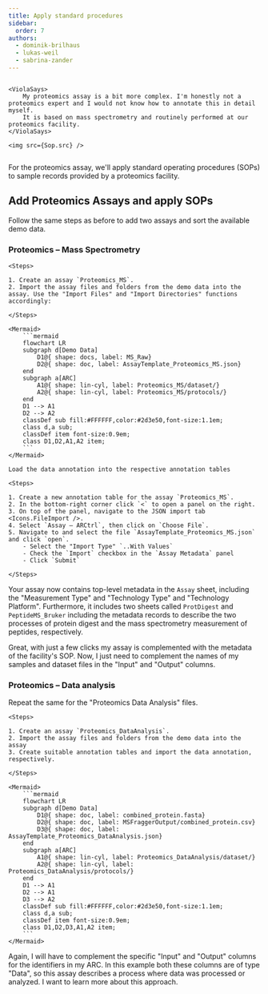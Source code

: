 ```yaml
---
title: Apply standard procedures
sidebar:
  order: 7
authors:
  - dominik-brilhaus
  - lukas-weil
  - sabrina-zander
---
```




<div style="display: flex;">

    <ViolaSays>
        My proteomics assay is a bit more complex. I'm honestly not a proteomics expert and I would not know how to annotate this in detail myself.
        It is based on mass spectrometry and routinely performed at our proteomics facility.
    </ViolaSays>

    <img src={Sop.src} />
</div>

For the proteomics assay, we'll apply standard operating procedures (SOPs) to sample records provided by a proteomics facility.

## Add Proteomics Assays and apply SOPs

Follow the same steps as before to add two assays and sort the available demo data.

### Proteomics – Mass Spectrometry

<Card icon="pen" title="ARCitect">

    <Steps>

    1. Create an assay `Proteomics_MS`.
    2. Import the assay files and folders from the demo data into the assay. Use the "Import Files" and "Import Directories" functions accordingly:
    
    </Steps>
    
    <Mermaid>
        ```mermaid
        flowchart LR
        subgraph d[Demo Data]
            D1@{ shape: docs, label: MS_Raw}
            D2@{ shape: doc, label: AssayTemplate_Proteomics_MS.json}
        end
        subgraph a[ARC]
            A1@{ shape: lin-cyl, label: Proteomics_MS/dataset/}
            A2@{ shape: lin-cyl, label: Proteomics_MS/protocols/}
        end
        D1 --> A1
        D2 --> A2
        classDef sub fill:#FFFFFF,color:#2d3e50,font-size:1.1em;
        class d,a sub;
        classDef item font-size:0.9em;
        class D1,D2,A1,A2 item;
        ```
    </Mermaid>

    Load the data annotation into the respective annotation tables

    <Steps>

    1. Create a new annotation table for the assay `Proteomics_MS`.
    2. In the bottom-right corner click `<` to open a panel on the right.
    3. On top of the panel, navigate to the JSON import tab <Icons.FileImport />.
    4. Select `Assay – ARCtrl`, then click on `Choose File`.
    5. Navigate to and select the file `AssayTemplate_Proteomics_MS.json` and click `open`.
        - Select the "Import Type" `..With Values`
        - Check the `Import` checkbox in the `Assay Metadata` panel
        - Click `Submit`
    
    </Steps>    

</Card>

Your assay now contains top-level metadata in the `Assay` sheet, including the "Measurement Type" and "Technology Type" and "Technology Platform". Furthermore, it includes two sheets called `ProtDigest` and `PeptideMS_Bruker` including the metadata records to describe the two processes of protein digest and the mass spectrometry measurement of peptides, respectively.

<ViolaSays>
    Great, with just a few clicks my assay is complemented with the metadata of the facility's SOP.
    Now, I just need to complement the names of my samples and dataset files in the "Input" and "Output" columns. 
</ViolaSays>




### Proteomics – Data analysis

Repeat the same for the "Proteomics Data Analysis" files.

<Card icon="pen" title="ARCitect">

    <Steps>

    1. Create an assay `Proteomics_DataAnalysis`.
    2. Import the assay files and folders from the demo data into the assay
    3. Create suitable annotation tables and import the data annotation, respectively.
    
    </Steps>
    
    <Mermaid>
        ```mermaid
        flowchart LR
        subgraph d[Demo Data]
            D1@{ shape: doc, label: combined_protein.fasta}
            D2@{ shape: doc, label: MSFraggerOutput/combined_protein.csv}
            D3@{ shape: doc, label: AssayTemplate_Proteomics_DataAnalysis.json}
        end
        subgraph a[ARC]
            A1@{ shape: lin-cyl, label: Proteomics_DataAnalysis/dataset/}
            A2@{ shape: lin-cyl, label: Proteomics_DataAnalysis/protocols/}
        end
        D1 --> A1
        D2 --> A1
        D3 --> A2
        classDef sub fill:#FFFFFF,color:#2d3e50,font-size:1.1em;
        class d,a sub;
        classDef item font-size:0.9em;
        class D1,D2,D3,A1,A2 item;
        ```
    </Mermaid>

</Card>

<ViolaSays>
    Again, I will have to complement the specific "Input" and "Output" columns for the identifiers in my ARC. 
    In this example both these columns are of type "Data", so this assay describes a process where data was processed or analyzed. I want to learn more about this approach.
</ViolaSays>
